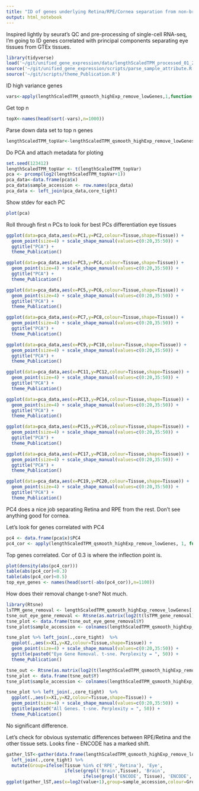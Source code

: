 ```yaml
---
title: "ID of genes underlying Retina/RPE/Cornea separation from non-brain GTEx Tissues"
output: html_notebook
---
```


Inspired lightly by seurat's QC and pre-processing of single-cell RNA-seq, I'm going to ID genes correlated with principal components separating eye tissues from GTEx tissues.

```r
library(tidyverse)
load('~/git/unified_gene_expression/data/lengthScaledTPM_processed_01_27_2017.Rdata')
source('~/git/unified_gene_expression/scripts/parse_sample_attribute.R')
source('~/git/scripts/theme_Publication.R')
```

ID high variance genes
```r
vars<-apply(lengthScaledTPM_qsmooth_highExp_remove_lowGenes,1,function(x) var(x))
```

Get top n
```r
topX<-names(head(sort(-vars),n=1000))
```

Parse down data set to top n genes
```r
lengthScaledTPM_topVar<-lengthScaledTPM_qsmooth_highExp_remove_lowGenes[topX,]
```

Do PCA and attach metadata for ploting
```r
set.seed(123412)
lengthScaledTPM_topVar <- t(lengthScaledTPM_topVar)
pca <- prcomp(log2(lengthScaledTPM_topVar+1))
pca_data<-data.frame(pca$x)
pca_data$sample_accession <- row.names(pca_data)
pca_data <- left_join(pca_data,core_tight)
```

Show stdev for each PC
```r
plot(pca)
```

Roll through first n PCs to look for best PCs differentiation eye tissues
```r
ggplot(data=pca_data,aes(x=PC1,y=PC2,colour=Tissue,shape=Tissue)) + 
  geom_point(size=4) + scale_shape_manual(values=c(0:20,35:50)) +
  ggtitle("PCA") + 
  theme_Publication()

ggplot(data=pca_data,aes(x=PC3,y=PC4,colour=Tissue,shape=Tissue)) + 
  geom_point(size=4) + scale_shape_manual(values=c(0:20,35:50)) +
  ggtitle("PCA") + 
  theme_Publication()

ggplot(data=pca_data,aes(x=PC5,y=PC6,colour=Tissue,shape=Tissue)) + 
  geom_point(size=4) + scale_shape_manual(values=c(0:20,35:50)) +
  ggtitle("PCA") + 
  theme_Publication()

ggplot(data=pca_data,aes(x=PC7,y=PC8,colour=Tissue,shape=Tissue)) + 
  geom_point(size=4) + scale_shape_manual(values=c(0:20,35:50)) +
  ggtitle("PCA") + 
  theme_Publication()

ggplot(data=pca_data,aes(x=PC9,y=PC10,colour=Tissue,shape=Tissue)) + 
  geom_point(size=4) + scale_shape_manual(values=c(0:20,35:50)) +
  ggtitle("PCA") + 
  theme_Publication()

ggplot(data=pca_data,aes(x=PC11,y=PC12,colour=Tissue,shape=Tissue)) + 
  geom_point(size=4) + scale_shape_manual(values=c(0:20,35:50)) +
  ggtitle("PCA") + 
  theme_Publication()

ggplot(data=pca_data,aes(x=PC13,y=PC14,colour=Tissue,shape=Tissue)) + 
  geom_point(size=4) + scale_shape_manual(values=c(0:20,35:50)) +
  ggtitle("PCA") + 
  theme_Publication()

ggplot(data=pca_data,aes(x=PC15,y=PC16,colour=Tissue,shape=Tissue)) + 
  geom_point(size=4) + scale_shape_manual(values=c(0:20,35:50)) +
  ggtitle("PCA") + 
  theme_Publication()

ggplot(data=pca_data,aes(x=PC17,y=PC18,colour=Tissue,shape=Tissue)) + 
  geom_point(size=4) + scale_shape_manual(values=c(0:20,35:50)) +
  ggtitle("PCA") + 
  theme_Publication()

ggplot(data=pca_data,aes(x=PC19,y=PC20,colour=Tissue,shape=Tissue)) + 
  geom_point(size=4) + scale_shape_manual(values=c(0:20,35:50)) +
  ggtitle("PCA") + 
  theme_Publication()
```

PC4 does a nice job separating Retina and RPE from the rest. Don't see anything good for cornea.

Let's look for genes correlated with PC4
```r
pc4 <- data.frame(pca$x)$PC4
pc4_cor <- apply(lengthScaledTPM_qsmooth_highExp_remove_lowGenes, 1, function(x) cor(x, pc4))
```

Top genes correlated. Cor of 0.3 is where the inflection point is. 
```r
plot(density(abs(pc4_cor)))
table(abs(pc4_cor)<0.3)
table(abs(pc4_cor)<0.5)
top_eye_genes <- names(head(sort(-abs(pc4_cor)),n=1100))
```

How does their removal change t-sne? Not much. 
```r
library(Rtsne)
lsTPM_gene_removal <- lengthScaledTPM_qsmooth_highExp_remove_lowGenes[!row.names(lengthScaledTPM_qsmooth_highExp_remove_lowGenes) %in% top_eye_genes,]
tsne_out_eye_gene_removal <- Rtsne(as.matrix(log2(t(lsTPM_gene_removal)+1)),perplexity = 50, check_duplicates = FALSE, theta=0.0 )
tsne_plot <- data.frame(tsne_out_eye_gene_removal$Y)
tsne_plot$sample_accession <- colnames(lengthScaledTPM_qsmooth_highExp_remove_lowGenes)

tsne_plot %>% left_join(.,core_tight)  %>%
  ggplot(.,aes(x=X1,y=X2,colour=Tissue,shape=Tissue)) + 
  geom_point(size=4) + scale_shape_manual(values=c(0:20,35:50)) +
  ggtitle(paste0("Eye Gene Removal. t-sne. Perplexity = ", 50)) +
  theme_Publication()

tsne_out <- Rtsne(as.matrix(log2(t(lengthScaledTPM_qsmooth_highExp_remove_lowGenes)+1)),perplexity = 50, check_duplicates = FALSE, theta=0.0 )
tsne_plot <- data.frame(tsne_out$Y)
tsne_plot$sample_accession <- colnames(lengthScaledTPM_qsmooth_highExp_remove_lowGenes)

tsne_plot %>% left_join(.,core_tight)  %>%
  ggplot(.,aes(x=X1,y=X2,colour=Tissue,shape=Tissue)) + 
  geom_point(size=4) + scale_shape_manual(values=c(0:20,35:50)) +
  ggtitle(paste0("All Genes. t-sne. Perplexity = ", 50)) +
  theme_Publication()
```
No significant difference.

Let's check for obvious systematic differences between RPE/Retina and the other tissue sets. Looks fine - ENCODE has a marked shift. 
```r
gather_lST<-gather(data.frame(lengthScaledTPM_qsmooth_highExp_remove_lowGenes),sample_accession) %>%
  left_join(.,core_tight) %>% 
  mutate(Group=ifelse(Tissue %in% c('RPE','Retina'), 'Eye', 
                      ifelse(grepl('Brain',Tissue), 'Brain',
                             ifelse(grepl('ENCODE', Tissue), 'ENCODE', 'Other'))))
ggplot(gather_lST,aes(x=log2(value+1),group=sample_accession,colour=Group))+geom_density(alpha=0.1)+coord_cartesian(ylim=c(0,0.5))+theme_Publication()
```
